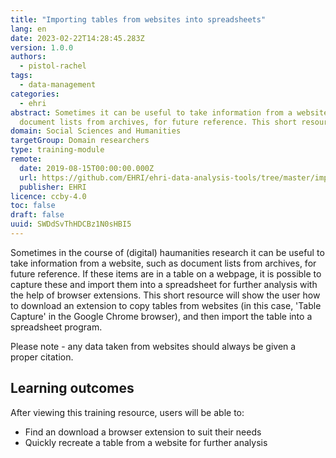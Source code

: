 ```yaml
---
title: "Importing tables from websites into spreadsheets"
lang: en
date: 2023-02-22T14:28:45.283Z
version: 1.0.0
authors:
  - pistol-rachel
tags:
  - data-management
categories:
  - ehri
abstract: Sometimes it can be useful to take information from a website, such as
  document lists from archives, for future reference. This short resource will show the user how to download an extension to copy tables from websites and then import the table into a spreadsheet program..
domain: Social Sciences and Humanities
targetGroup: Domain researchers
type: training-module
remote:
  date: 2019-08-15T00:00:00.000Z
  url: https://github.com/EHRI/ehri-data-analysis-tools/tree/master/importing-web-tables
  publisher: EHRI
licence: ccby-4.0
toc: false
draft: false
uuid: SWDdSvThHDCBz1N0sHBI5
---
```

Sometimes in the course of (digital) haumanities research it can be useful to take information from a website, such as document lists from archives, for future reference. If these items are in a table on a webpage, it is possible to capture these and import them into a spreadsheet for further analysis with the help of browser extensions.  This short resource will show the user how to download an extension to copy tables from websites (in this case, 'Table Capture' in the Google Chrome browser), and then import the table into a spreadsheet program.

Please note - any data taken from websites should always be given a proper citation.


## L﻿earning outcomes

A﻿fter viewing this training resource, users will be able to:

- Find an download a browser extension to suit their needs
- Quickly recreate a table from a website for further analysis

<ExternalResource title="Interested in learning more?" subtitle="Check out Importing tables from websites into spreadsheets" url="https://github.com/EHRI/ehri-data-analysis-tools/tree/master/importing-web-tables#readme" />
